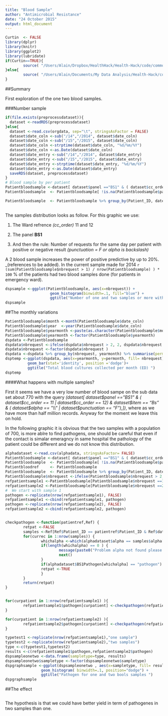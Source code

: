 ```yaml
---
title: "Blood Sample"
author: "Antimicrobial Resistance"
date: "24 October 2015"
output: html_document
---
```

```r
Curtin  <- FALSE
library(dplyr)
library(knitr)
library(ggplot2)
library(lubridate)
if(Curtin==TRUE){
        source( "/Users/Alain/Dropbox/HealthHack/Health-Hack/code/common.R")
}else{
        source( "/Users/Alain/Documents/My Data Analysis/Health-Hack/code/common.R")   
}
```
##Summary

First exploration of the one two blood samples.

###Number sample

```r
if(file.exists(preprocessdataset)){
  dataset <-readRDS(preprocessdataset)       
}else{
  dataset <-read.csv(orgdata, sep="\t", stringsAsFactor = FALSE)
  dataset$date_coln <-sub("/14","/2014", dataset$date_coln)
  dataset$date_coln <-sub("/15","/2015", dataset$date_coln)
  dataset$date_coln <-strptime(dataset$date_coln, "%d/%m/%Y")
  dataset$date_coln <-as.Date(dataset$date_coln)
  dataset$date_entry <-sub("/14","/2014", dataset$date_entry)
  dataset$date_entry <-sub("/15","/2015", dataset$date_entry)
  dataset$date_entry <-strptime(dataset$date_entry, "%d/%m/%Y")
  dataset$date_entry <-as.Date(dataset$date_entry)
  saveRDS(dataset, preprocessdataset)
} 
# Blood sample by per patient
Patientbloodsample <-dataset[ dataset$panel =="BS1" & ( dataset$cc_order == 11 | dataset$cc_order == 12) & dataset$item == "Bs" &  ( dataset$alpha == "\\" | dataset$punctuation == "F"),] 
Patientbloodsample  <- Patientbloodsample[ !is.na(Patientbloodsample$panel),]

Patientbloodsample  <- Patientbloodsample %>% group_by(Patient_ID, date_coln) %>% summarise( nbrequest = length(unique(Request_ID)))
                                                                                                                                                                                    
```

The samples distribution looks as follow. For this graphic we use:

1. The Ward refrence _(cc_order)_ 11 and 12

2. The panel __BS1__

3. And then the rule: Number of requests for the same day per patient with positive or negative result _(punctuation = F or alpha is backslash)_

A 2 blood sample increases the power of positive predictive by up to 20%. _(references to be added). In the current sample made for 2014  ```r  (sum(Patientbloodsample$nbrequest > 1) / nrow(Patientbloodsample) ) * 100``` % of the patients had two blood samples done (for patients in emergency ward).

```r
dspsample <-ggplot(Patientbloodsample, aes(x=nbrequest)) + 
                    geom_histogram(binwidth=.1, fill="blue") +
                    ggtitle("Number of one and two samples or more with puctuation F")
dspsample
```

##The monthly variations

```r
Patientbloodsample$month <-month(Patientbloodsample$date_coln)
Patientbloodsample$year  <-year(Patientbloodsample$date_coln) 
Patientbloodsample$yearmonth <-paste(as.character(Patientbloodsample$month), as.character(Patientbloodsample$year), sep="-")
Patientbloodsample$yearmonth <-factor(Patientbloodsample$yearmonth)
dspdata <-Patientbloodsample 
dspdata$nbrequest <-ifelse(dspdata$nbrequest > 2, 2, dspdata$nbrequest )
dspdata$nbrequest <-factor(dspdata$nbrequest )
dspdata <-dspdata %>% group_by(nbrequest, yearmonth) %>% summarise(permonth=n())
dsptemp <-ggplot(dspdata, aes(x=yearmonth, y=permonth, fill= nbrequest)) +
          geom_bar(stat='identity', position ='dodge')+
          ggtitle("Total blood cultures collected per month (ED) ")
dsptemp
```

####What happens with multiple samples? 

First it seems we have a very low number of blood sampe on the sub data set about 770 with the query _(dataset[ dataset$panel =="BS1" & ( dataset$cc_order == 11 | dataset$cc_order == 12) & dataset$item == "Bs" &  ( dataset$alpha == "\\" | dataset$punctuation == "F"),])_, where as we have more than half million records. Anyway for the moment we leave this on hold. 

In the following graphic it is obvious that the two samples with a population of 700, is  more ablre to find pathogens, one should be careful that even if the contact is simalar emeragncy in same hospital the pathology of the patient could be different and we do not know this distribution. 

```r
alphadataset <-read.csv(alphadata, stringsAsFactor= FALSE)
Patientbloodsample <-dataset[ dataset$panel =="BS1" & ( dataset$cc_order == 11 | dataset$cc_order == 12) & dataset$item == "Bs" &   dataset$punctuation == "F",] 
Patientbloodsample  <- Patientbloodsample[ !is.na(Patientbloodsample$panel),]
Patientbloodref     <- Patientbloodsample
Patientbloodsample  <- Patientbloodsample %>% group_by(Patient_ID, date_coln) %>% summarise( nbrequest = length(unique(Request_ID)))
Patientbloodsample$nbrequest <-ifelse(Patientbloodsample$nbrequest > 2, 2, Patientbloodsample$nbrequest )
refpatientsample1 <-Patientbloodsample[Patientbloodsample$nbrequest ==1, ]
refpatientsample2 <-Patientbloodsample[Patientbloodsample$nbrequest ==2, ]
#  We start with sample 1 
pathogen <-replicate(nrow(refpatientsample1), FALSE)
refpatientsample1 <-cbind(refpatientsample1, pathogen)
pathogen <-replicate(nrow(refpatientsample2), FALSE)
refpatientsample2 <-cbind(refpatientsample2, pathogen)


checkpathogen <-function(patientref,Ref) {
        retpat <-FALSE
        samples <-Ref[Ref$Patient_ID == patientref$Patient_ID & Ref$date_coln == patientref$date_coln, ]
        for(currec in 1:nrow(samples)) {
                whichalpha <-which(alphadataset$alpha == samples$alpha[currec])
                if(length(whichalpha) == 0 ) {
                        message(paste0("Problem alpha not found please check alpha table : ",samples$alpha[currec]))
                        next()
                }
                if(alphadataset$BS1Pathogen[whichalpha] == "pathogen") {
                retpat <-TRUE  
                }
        }
        return(retpat)
}


for(curpatient in 1:nrow(refpatientsample1) ){
        refpatientsample1$pathogen[curpatient] <-checkpathogen(refpatientsample1[curpatient,], Patientbloodref)
}

for(curpatient in 1:nrow(refpatientsample2) ){
        refpatientsample2$pathogen[curpatient] <-checkpathogen(refpatientsample2[curpatient,], Patientbloodref)
}

typetest1 <-replicate(nrow(refpatientsample1),"one sample")
typetest2 <-replicate(nrow(refpatientsample2),"two samples")
type <-c(typetest1,typetest2)
results <-c(refpatientsample1$pathogen,refpatientsample2$pathogen)
dspsampleonetwo <-data.frame(sampletype=type, results)
dspsampleonetwo$sampletype <-factor(dspsampleonetwo$sampletype)
dspgraphsample <-ggplot(dspsampleonetwo , aes(x=sampletype, fill= results)) +
                geom_histogram( binwidth=.1, position="dodge") +
                ggtitle("Pathogen for one and two bools samples ")                         
dspgraphsample                                 
```


##The effect 
```r

```

The hypothesis is that we could have better yield in term of pathogenes in two samples than one. 
